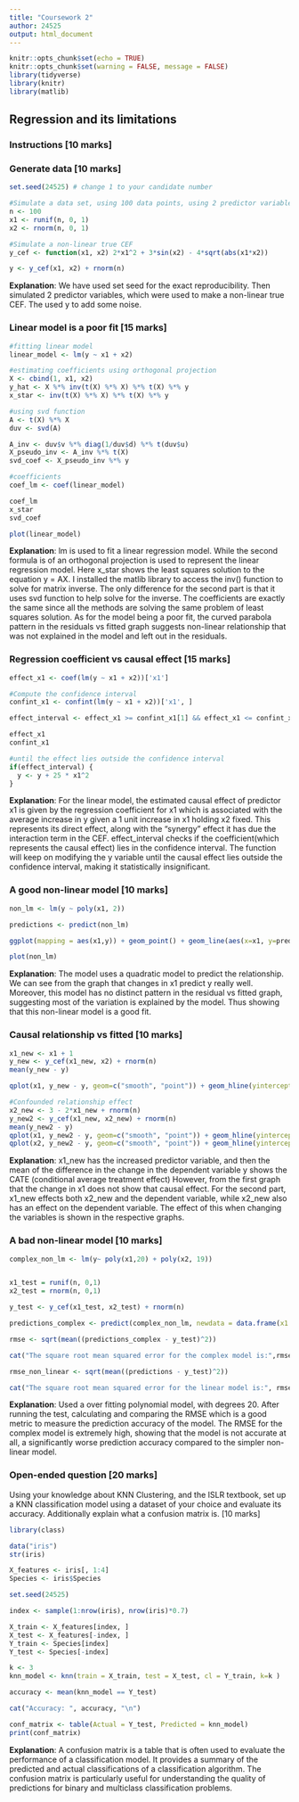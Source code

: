 ```yaml
---
title: "Coursework 2"
author: 24525
output: html_document
---
```


```r
knitr::opts_chunk$set(echo = TRUE)
knitr::opts_chunk$set(warning = FALSE, message = FALSE)
library(tidyverse)
library(knitr)
library(matlib)
```

## Regression and its limitations

### Instructions [10 marks]

### Generate data [10 marks]

```r
set.seed(24525) # change 1 to your candidate number

#Simulate a data set, using 100 data points, using 2 predictor variables.
n <- 100
x1 <- runif(n, 0, 1)
x2 <- rnorm(n, 0, 1)

#Simulate a non-linear true CEF
y_cef <- function(x1, x2) 2*x1^2 + 3*sin(x2) - 4*sqrt(abs(x1*x2)) 

y <- y_cef(x1, x2) + rnorm(n)

```

**Explanation**: We have used set seed for the exact reproducibility. Then simulated 2 predictor variables, which were used to make a non-linear true CEF. The used y to add some noise.

### Linear model is a poor fit [15 marks]

```r
#fitting linear model
linear_model <- lm(y ~ x1 + x2)

#estimating coefficients using orthogonal projection
X <- cbind(1, x1, x2)
y_hat <- X %*% inv(t(X) %*% X) %*% t(X) %*% y
x_star <- inv(t(X) %*% X) %*% t(X) %*% y

#using svd function
A <- t(X) %*% X
duv <- svd(A)

A_inv <- duv$v %*% diag(1/duv$d) %*% t(duv$u)
X_pseudo_inv <- A_inv %*% t(X)
svd_coef <- X_pseudo_inv %*% y

#coefficients
coef_lm <- coef(linear_model)

coef_lm
x_star
svd_coef

plot(linear_model) 


```

**Explanation**: lm is used to fit a linear regression model. 
While the second formula is of an orthogonal projection is used to represent the linear regression model. Here x_star shows the least squares solution to the equation y = AX. I installed the matlib library to access the inv() function to solve for matrix inverse. The only difference for the second part is that it uses svd function to help solve for the inverse. The coefficients are exactly the same since all the methods are solving the same problem of least squares solution.
As for the model being a poor fit, the curved parabola pattern in the residuals vs fitted graph suggests non-linear relationship that was not explained in the model and left out in the residuals.

### Regression coefficient vs causal effect [15 marks]

```r
effect_x1 <- coef(lm(y ~ x1 + x2))['x1']

#Compute the confidence interval
confint_x1 <- confint(lm(y ~ x1 + x2))['x1', ]

effect_interval <- effect_x1 >= confint_x1[1] && effect_x1 <= confint_x1[2]

effect_x1
confint_x1

#until the effect lies outside the confidence interval
if(effect_interval) {
  y <- y + 25 * x1^2
}

```

**Explanation**: For the linear model, the estimated causal effect of predictor x1 is given by the regression coefficient for x1 which is associated with the average increase in y given a 1 unit increase in x1 holding x2 fixed. This represents its direct effect, along with the "synergy" effect it has due the interaction term in the CEF. 
effect_interval checks if the coefficient(which represents the causal effect) lies in the confidence interval.
The function will keep on modifying the y variable until the causal effect lies outside the confidence interval, making it statistically insignificant.

### A good non-linear model [10 marks]

```r
non_lm <- lm(y ~ poly(x1, 2))

predictions <- predict(non_lm)

ggplot(mapping = aes(x1,y)) + geom_point() + geom_line(aes(x=x1, y=predictions))

plot(non_lm)
```

**Explanation**: The model uses a quadratic model to predict the relationship. We can see from the graph that changes in x1 predict y really well. 
Moreover, this model has no distinct pattern in the residual vs fitted graph, suggesting most of the variation is explained by the model. Thus showing that this non-linear model is a good fit.

### Causal relationship vs fitted [10 marks]

```r
x1_new <- x1 + 1
y_new <- y_cef(x1_new, x2) + rnorm(n)
mean(y_new - y)

qplot(x1, y_new - y, geom=c("smooth", "point")) + geom_hline(yintercept = mean(y_new - y))

#Confounded relationship effect
x2_new <- 3 - 2*x1_new + rnorm(n)
y_new2 <- y_cef(x1_new, x2_new) + rnorm(n)
mean(y_new2 - y)
qplot(x1, y_new2 - y, geom=c("smooth", "point")) + geom_hline(yintercept = mean(y_new2 - y))
qplot(x2, y_new2 - y, geom=c("smooth", "point")) + geom_hline(yintercept = mean(y_new2 - y))

```

**Explanation**: x1_new has the increased predictor variable, and then the mean of the difference in the change in the dependent variable y shows the CATE (conditional average treatment effect) However, from the first graph that the change in x1 does not show that causal effect.
For the second part, x1_new effects both x2_new and the dependent variable, while x2_new also has an effect on the dependent variable. The effect of this when changing the variables is shown in the respective graphs.


### A bad non-linear model [10 marks]

```r
complex_non_lm <- lm(y~ poly(x1,20) + poly(x2, 19))


x1_test = runif(n, 0,1)
x2_test = rnorm(n, 0,1)

y_test <- y_cef(x1_test, x2_test) + rnorm(n)

predictions_complex <- predict(complex_non_lm, newdata = data.frame(x1 = x1_test, x2 = x2_test))

rmse <- sqrt(mean((predictions_complex - y_test)^2))

cat("The square root mean squared error for the complex model is:",rmse, "\n")

rmse_non_linear <- sqrt(mean((predictions - y_test)^2))

cat("The square root mean squared error for the linear model is:", rmse_non_linear, "\n")

```

**Explanation**: Used a over fitting polynomial model, with degrees 20. 
After running the test, calculating and comparing the RMSE which is a good metric to measure the prediction accuracy of the model. 
The RMSE for the complex model is extremely high, showing that the model is not accurate at all, a significantly worse prediction accuracy compared to the simpler non-linear model.

### Open-ended question [20 marks]

Using your knowledge about KNN Clustering, and the ISLR textbook, set up a KNN classification model using a dataset of your choice and evaluate its accuracy. Additionally explain what a confusion matrix is. [10 marks]

```r
library(class)

data("iris")
str(iris)

X_features <- iris[, 1:4]
Species <- iris$Species

set.seed(24525)

index <- sample(1:nrow(iris), nrow(iris)*0.7)

X_train <- X_features[index, ] 
X_test <- X_features[-index, ]
Y_train <- Species[index]
Y_test <- Species[-index]

k <- 3 
knn_model <- knn(train = X_train, test = X_test, cl = Y_train, k=k )

accuracy <- mean(knn_model == Y_test) 

cat("Accuracy: ", accuracy, "\n")

conf_matrix <- table(Actual = Y_test, Predicted = knn_model)
print(conf_matrix)
```

**Explanation**: A confusion matrix is a table that is often used to evaluate the performance of a classification model. It provides a summary of the predicted and actual classifications of a classification algorithm. The confusion matrix is particularly useful for understanding the quality of predictions for binary and multiclass classification problems.


